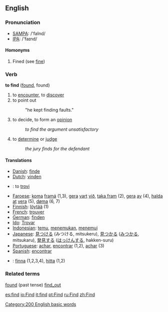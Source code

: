 ==English==

===Pronunciation===
*[[w:SAMPA|SAMPA]]: /'faInd/
*[[w:IPA|IPA]]: /'faɪnd/

====Homonyms====
# Fined (see [[fine]])

===Verb===
'''to find''' ([[found]], found)

# to [[encounter]], to [[discover]]
# to point out
#:"he kept finding faults."
# to decide, to form an [[opinion]]
#:''to find the argument unsatisfactory''
# to [[determine]] or [[judge]]
#: ''the jury finds for the defendant''

====Translations====
*[[Danish]]: [[finde]]
*[[Dutch]]: [[vinden]]
* {{eo}} : to [[trovi]]
*[[Faroese]]: [[koma]] [[framá]] (1,3), [[gera]] [[vart]] [[við]], [[taka fram]] (2), [[gera]] [[av]] (4), [[halda]] [[at]] [[vera]] (5), [[døma]] (6, 7)
*[[Finnish]]: [[löytää]] (1)
*[[French]]: [[trouver]]
*[[German]]: [[finden]]
*[[Ido]]: [[Trovar]]
*[[Indonesian]]: [[temu]], [[temu|menemukan]], [[temu|menemui]]
*[[Japanese]]: [[見つける]] (みつける, mitsukeru), [[見つかる]] ([[みつかる]], mitsukaru), [[発見]]する ([[はっけん]]する, hakken-suru)
*[[Portuguese]]: [[achar]], [[encontrar]] (1,2), [[achar]] (3)
*[[Spanish]]: [[encontrar]]
*{{sv}}: [[finna]] (1,2,3,4),  [[hitta]] (1,2)

===Related terms===
[[found]] (past tense)
[[find_out]]

[[Category:200 English basic words]]

[[es:find]]
[[io:Find]]
[[it:find]]
[[pt:Find]]
[[ru:Find]]
[[zh:Find]]